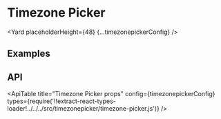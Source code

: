 <!--
Copyright (c) Uber Technologies, Inc.

This source code is licensed under the MIT license found in the
LICENSE file in the root directory of this source tree.
-->






# Timezone Picker

<Yard placeholderHeight={48} {...timezonepickerConfig} />

## Examples

<Example title="Timezone picker" path="timezonepicker/timezone-picker.js">
  <TimezonePicker />
</Example>

## API

<ApiTable
  title="Timezone Picker props"
  config={timezonepickerConfig}
  types={require('!!extract-react-types-loader!../../../src/timezonepicker/timezone-picker.js')}
/>

<Exports
  component={TimezonepickerExports}
  title="Timezone Picker exports"
  path="baseui/timezonepicker"
/>
